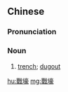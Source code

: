 {{also|战壕}}
==Chinese==
{{zh-forms|s=战壕}}

===Pronunciation===
{{zh-pron
|m=zhànháo
|cat=n
}}

===Noun===
{{zh-noun}}

# [[trench]]; [[dugout]]

[[hu:戰壕]]
[[mg:戰壕]]